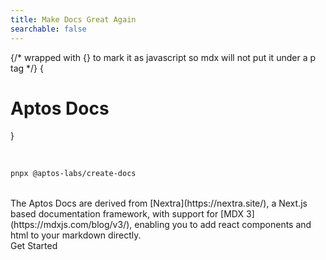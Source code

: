 ```yaml
---
title: Make Docs Great Again
searchable: false
---
```



{/* wrapped with {} to mark it as javascript so mdx will not put it under a p tag */}
{<h1 className="display-100 md:display-200 my-8">Aptos Docs</h1>}

<Landing />


<br />

```sh filename="Terminal"
pnpx @aptos-labs/create-docs
```

<br />

<Features />

<div className="text-center">
  The Aptos Docs are derived from [Nextra](https://nextra.site/), a Next.js based documentation
  framework, with support for [MDX 3](https://mdxjs.com/blog/v3/), enabling you to add react
  components and html to your markdown directly.
</div>

<div className="mb-20 mt-16 text-center">
  <PrimaryOutlineButton href="/docs">Get Started</PrimaryOutlineButton>
</div>
